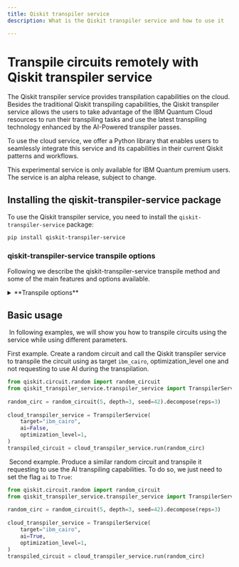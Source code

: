 ```yaml
---
title: Qiskit transpiler service
description: What is the Qiskit transpiler service and how to use it

---
```

# Transpile circuits remotely with Qiskit transpiler service

The Qiskit transpiler service provides transpilation capabilities on the cloud.
Besides the traditional Qiskit transpiling capabilities, the Qiskit transpiler service allows the users to take advantage of the IBM Quantum Cloud resources to run their transpiling tasks and use the latest transpiling technology enhanced by the AI-Powered transpiler passes.

To use the cloud service, we offer a Python library that enables users to seamlessly integrate this service and its capabilities in their current Qiskit patterns and workflows.

<Admonition type="note">
    This experimental service is only available for IBM Quantum premium users.
    The service is an alpha release, subject to change.
</Admonition>


## Installing the qiskit-transpiler-service package

To use the Qiskit transpiler service, you need to install the `qiskit-transpiler-service` package:

```sh
pip install qiskit-transpiler-service
```


### qiskit-transpiler-service transpile options

Following we describe the qiskit-transpiler-service transpile method and some of the main features and options available.

<details>
  <summary>
    **Transpile options**
  </summary>

- `target` (Optional, str) - It refers to a backend name as it would be expected by QiskitRuntimeService (i.e. `ibm_sherbrooke`). If this is set, the transpile method uses the layout from the specified backend for the transpilation operation. If any other option is set that impacts these settings,
such as `coupling_map`, it overrides the settings from `target`.
- `coupling_map` (Optional, List[List[int]]) - It refers to a valid coupling map list (i.e. [[0,1],[1,2]]). If this is set, the transpile method uses this coupling map for the transpilation operation. If defined, it will override any value entered for the option `target`.
- `optimization_level` (int) - It refers to the level of potential optimization to apply during the transpilation process. The valid values for this option are [1,2,3], being 1 the lightest level of optimization and 3 the top level for optimizations.
- `ai` (bool) - It refers to use the AI capabilities during the transpilation operation. The AI capabilities available can be for AIRouting transpiling passes or other AI synthesis methods. If the `ai` parameter is `True`, the service will apply different AI-powered transpiling passes depending on the `optimization_level` requested.
- `qiskit_transpile_options` (dict) - It refers to a Python dictionary object that can include any other option that is valid to be used in the [Qiskit transpile() method](https://docs.quantum.ibm.com/transpile/defaults-and-configuration-options). If the `qiskit_transpile_options` input include optimization_level it will be discarded in favor of the optimization_level used as param input. If the `qiskit_transpile_options` includes any option not recognized by the Qiskit `transpile()` method, the library will raise an error.

</details>


## Basic usage
​
In following examples, we will show you how to transpile circuits using the service while using different parameters.


First example. Create a random circuit and call the Qiskit transpiler service to transpile the circuit using as target `ibm_cairo`, optimization_level one and not requesting to use AI during the transpilation.
​
```python
from qiskit.circuit.random import random_circuit
from qiskit_transpiler_service.transpiler_service import TranspilerService
​
random_circ = random_circuit(5, depth=3, seed=42).decompose(reps=3)
​
cloud_transpiler_service = TranspilerService(
    target="ibm_cairo",
    ai=False,
    optimization_level=1,
)
transpiled_circuit = cloud_transpiler_service.run(random_circ)
```
​
Second example. Produce a similar random circuit and transpile it requesting to use the AI transpiling capabilities. To do so, we just need to set the flag `ai` to `True`:
​
```python
from qiskit.circuit.random import random_circuit
from qiskit_transpiler_service.transpiler_service import TranspilerService
​
random_circ = random_circuit(5, depth=3, seed=42).decompose(reps=3)
​
cloud_transpiler_service = TranspilerService(
    target="ibm_cairo",
    ai=True,
    optimization_level=1,
)
transpiled_circuit = cloud_transpiler_service.run(random_circ)
```
​
​
